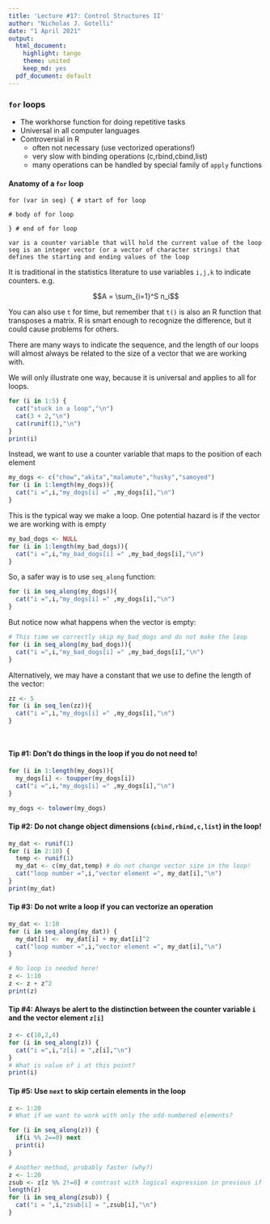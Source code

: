 ```yaml
---
title: 'Lecture #17: Control Structures II'
author: "Nicholas J. Gotelli"
date: "1 April 2021"
output:
  html_document: 
    highlight: tango
    theme: united
    keep_md: yes
  pdf_document: default
---
```

### `for` loops
* The workhorse function for doing repetitive tasks
* Universal in all computer languages
* Controversial in R
    - often not necessary (use vectorized operations!)
    - very slow with binding operations (c,rbind,cbind,list) 
    - many operations can be handled by special family of `apply` functions
    
#### Anatomy of a `for` loop
```
for (var in seq) { # start of for loop

# body of for loop 

} # end of for loop

var is a counter variable that will hold the current value of the loop
seq is an integer vector (or a vector of character strings) that defines the starting and ending values of the loop
```
It is traditional in the statistics literature to use variables `i,j,k` to indicate counters. e.g.

$$A = \sum_{i=1}^S n_i$$

You can also use `t` for time, but remember that `t()` is also an R function that transposes a matrix. R is smart enough to recognize the difference, but it could cause problems for others.

There are many ways to indicate the sequence, and the length of our loops will almost always be related to the size of a vector that we are working with. 

We will only illustrate one way, because it is universal and applies to all for loops. 

```r
for (i in 1:5) {
  cat("stuck in a loop","\n")
  cat(3 + 2,"\n")
  cat(runif(1),"\n")
}
print(i)
```


  Instead, we want to use a counter variable that maps to the position of each element
 
```r
my_dogs <- c("chow","akita","malamute","husky","samoyed")
for (i in 1:length(my_dogs)){
  cat("i =",i,"my_dogs[i] =" ,my_dogs[i],"\n")
}
```

This is the typical way we make a loop. One potential hazard is if the vector we are working with is empty
```r
my_bad_dogs <- NULL
for (i in 1:length(my_bad_dogs)){
  cat("i =",i,"my_bad_dogs[i] =" ,my_bad_dogs[i],"\n")
}


```
So, a safer way is to use `seq_along` function:

```r
for (i in seq_along(my_dogs)){
  cat("i =",i,"my_dogs[i] =" ,my_dogs[i],"\n")
}
```

But notice now what happens when the vector is empty:

```r

# This time we correctly skip my_bad_dogs and do not make the loop
for (i in seq_along(my_bad_dogs)){
  cat("i =",i,"my_bad_dogs[i] =" ,my_bad_dogs[i],"\n")
}
```



Alternatively, we may have a constant that we use to define the length of the vector:

```r
zz <- 5
for (i in seq_len(zz)){
  cat("i =",i,"my_dogs[i] =" ,my_dogs[i],"\n")
}

  
```

#### Tip #1: Don't do things in the loop if you do not need to!
```r
for (i in 1:length(my_dogs)){
  my_dogs[i] <- toupper(my_dogs[i])
  cat("i =",i,"my_dogs[i] =" ,my_dogs[i],"\n")
}

my_dogs <- tolower(my_dogs)
```

#### Tip #2: Do not change object dimensions (`cbind,rbind,c,list`) in the loop!
```r
my_dat <- runif(1)
for (i in 2:10) {
  temp <- runif(1) 
  my_dat <- c(my_dat,temp) # do not change vector size in the loop!
  cat("loop number =",i,"vector element =", my_dat[i],"\n")
}
print(my_dat)
```

#### Tip #3: Do not write a loop if you can vectorize an operation
```r
my_dat <- 1:10
for (i in seq_along(my_dat)) {
  my_dat[i] <-  my_dat[i] + my_dat[i]^2
  cat("loop number =",i,"vector element =", my_dat[i],"\n")
}

# No loop is needed here!
z <- 1:10
z <- z + z^2
print(z)


```
#### Tip #4: Always be alert to the distinction between the counter variable `i` and the vector element `z[i]`
```r
z <- c(10,2,4)
for (i in seq_along(z)) {
  cat("i =",i,"z[i] = ",z[i],"\n")
}
# What is value of i at this point?
print(i)
```

#### Tip #5: Use `next` to skip certain elements in the loop

```r
z <- 1:20
# What if we want to work with only the odd-numbered elements?

for (i in seq_along(z)) {
  if(i %% 2==0) next
  print(i)
}

# Another method, probably faster (why?)
z <- 1:20
zsub <- z[z %% 2!=0] # contrast with logical expression in previous if statement!
length(z)
for (i in seq_along(zsub)) {
  cat("i = ",i,"zsub[i] = ",zsub[i],"\n")
}
```

